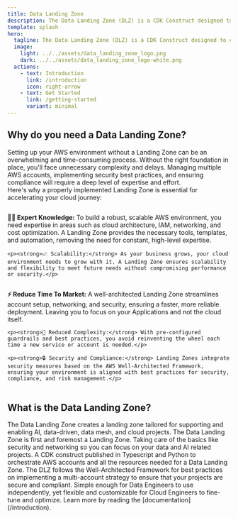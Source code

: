 ```yaml
---
title: Data Landing Zone
description: The Data Landing Zone (DLZ) is a CDK Construct designed to create a landing zone tailored for supporting and enabling AI, data-driven, data mesh, and cloud projects.
template: splash
hero:
  tagline: The Data Landing Zone (DLZ) is a CDK Construct designed to create a landing zone tailored for supporting and enabling AI, data-driven, data mesh, and cloud projects.
  image:
    light: ../../assets/data_landing_zone_logo.png
    dark: ../../assets/data_landing_zone_logo-white.png
  actions:
    - text: Introduction
      link: /introduction
      icon: right-arrow
    - text: Get Started
      link: /getting-started
      variant: minimal
---
```




<h2>Why do you need a Data Landing Zone?</h2>
  <p>
  Setting up your AWS environment without a Landing Zone can be an overwhelming and time-consuming process. Without the
  right foundation in place, you'll face unnecessary complexity and delays. Managing multiple AWS accounts,
  implementing security best practices, and ensuring compliance will require a deep level of expertise and
  effort.
  <br/>
  Here's why a properly implemented Landing Zone is essential for accelerating your cloud journey:
</p>

<div class="container" style="margin-bottom: 2rem;">
  <div class="column">
    <p><strong>👩‍💻 Expert Knowledge:</strong> To build a robust, scalable AWS environment, you need expertise in areas such as cloud architecture, IAM, networking, and cost optimization. A Landing Zone provides the necessary tools, templates, and automation, removing the need for constant, high-level expertise.</p>

    <p><strong>📈 Scalability:</strong> As your business grows, your cloud environment needs to grow with it. A Landing Zone ensures scalability and flexibility to meet future needs without compromising performance or security.</p>
  </div>
  <div class="column">
    <p><strong>⚡ Reduce Time To Market:</strong> A well-architected Landing Zone streamlines account setup, networking, and security, ensuring a faster, more reliable deployment. Leaving you to focus on your Applications and not the cloud itself.</p>

    <p><strong>🔧 Reduced Complexity:</strong> With pre-configured guardrails and best practices, you avoid reinventing the wheel each time a new service or account is needed.</p>

    <p><strong>🔒 Security and Compliance:</strong> Landing Zones integrate security measures based on the AWS Well-Architected Framework, ensuring your environment is aligned with best practices for security, compliance, and risk management.</p>
  </div>
</div>


## What is the Data Landing Zone?

<CardGrid stagger>
	<Card title="Accelerator" icon="rocket">
    The Data Landing Zone creates a landing zone tailored for supporting and enabling AI, data-driven, data mesh, and cloud projects.
	</Card>
  <Card title="Landing Zone" icon="add-document">
    The Data Landing Zone is first and foremost a Landing Zone. Taking care of the basics like security and
    networking so you can focus on your data and AI related projects.
  </Card>
  <Card title="All-in-one CDK component" icon="pencil">
		A CDK construct published in Typescript and Python to orchestrate AWS accounts and all the resources needed
    for a Data Landing Zone.
	</Card>
	<Card title="Industry standards & Best practices" icon="setting">
		The DLZ follows the Well-Architected Framework for best practices on implementing a multi-account strategy to ensure that your projects
    are secure and compliant.
	</Card>
  <Card title="Ease of Use" icon="heart">
    Simple enough for Data Engineers to use independently, yet flexible and customizable for Cloud Engineers to fine-tune and optimize.
  </Card>
  <Card title="Comprehensive Documentation" icon="open-book">
		Learn more by reading the [documentation](/introduction).
	</Card>
</CardGrid>
